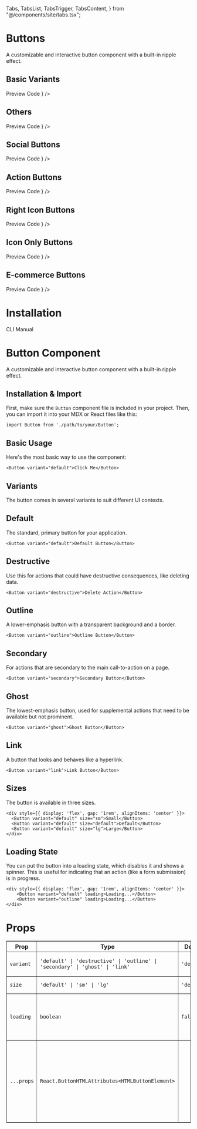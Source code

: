   Tabs,
  TabsList,
  TabsTrigger,
  TabsContent,
} from "@/components/site/tabs.tsx";


# Buttons
A customizable and interactive button component with a built-in ripple effect.

## Basic Variants
<Tabs defaultValue="preview" className="">
  <TabsList>
    <TabsTrigger value="preview">Preview</TabsTrigger>
    <TabsTrigger value="code">Code</TabsTrigger>
  </TabsList>
  <TabsContent value="preview">
    <ComponentRenderer component={<ButtonView />} />
  </TabsContent>
  <TabsContent value="code">
    <CodeBlock filePath="src/app/docs/button/button-view.tsx" />
  </TabsContent>
</Tabs>

## Others


<Tabs defaultValue="preview" className="">
  <TabsList>
    <TabsTrigger value="preview">Preview</TabsTrigger>
    <TabsTrigger value="code">Code</TabsTrigger>
  </TabsList>
  <TabsContent value="preview">
    <ComponentRenderer component={<OthersButton />} />
  </TabsContent>
  <TabsContent value="code">
    <CodeBlock filePath="src/app/docs/button/others.tsx" />
  </TabsContent>
</Tabs>



## Social Buttons

<Tabs defaultValue="preview" className="">
  <TabsList>
    <TabsTrigger value="preview">Preview</TabsTrigger>
    <TabsTrigger value="code">Code</TabsTrigger>
  </TabsList>
  <TabsContent value="preview">
    <ComponentRenderer component={<SocialButton />} />
  </TabsContent>
  <TabsContent value="code">
    <CodeBlock filePath="src/app/docs/button/social-button.tsx" />
  </TabsContent>
</Tabs>

## Action Buttons

<Tabs defaultValue="preview" className="">
  <TabsList>
    <TabsTrigger value="preview">Preview</TabsTrigger>
    <TabsTrigger value="code">Code</TabsTrigger>
  </TabsList>
  <TabsContent value="preview">
    <ComponentRenderer component={<ActionButton />} />
  </TabsContent>
  <TabsContent value="code">
    <CodeBlock filePath="src/app/docs/button/action.tsx" />
  </TabsContent>
</Tabs>

## Right Icon Buttons

<Tabs defaultValue="preview" className="">
  <TabsList>
    <TabsTrigger value="preview">Preview</TabsTrigger>
    <TabsTrigger value="code">Code</TabsTrigger>
  </TabsList>
  <TabsContent value="preview">
    <ComponentRenderer component={<RightIconButton />} />
  </TabsContent>
  <TabsContent value="code">
    <CodeBlock filePath="src/app/docs/button/righticon.tsx" />
  </TabsContent>
</Tabs>

## Icon Only Buttons

<Tabs defaultValue="preview" className="">
  <TabsList>
    <TabsTrigger value="preview">Preview</TabsTrigger>
    <TabsTrigger value="code">Code</TabsTrigger>
  </TabsList>
  <TabsContent value="preview">
    <ComponentRenderer component={<OnlyIconButton />} />
  </TabsContent>
  <TabsContent value="code">
    <CodeBlock filePath="src/app/docs/button/only.tsx" />
  </TabsContent>
</Tabs>

## E-commerce Buttons

<Tabs defaultValue="preview" className="">
  <TabsList>
    <TabsTrigger value="preview">Preview</TabsTrigger>
    <TabsTrigger value="code">Code</TabsTrigger>
  </TabsList>
  <TabsContent value="preview">
    <ComponentRenderer component={<CommerceButton />} />
  </TabsContent>
  <TabsContent value="code">
    <CodeBlock filePath="src/app/docs/button/commerce.tsx" />
  </TabsContent>
</Tabs>


# Installation

<Tabs defaultValue="cli" className="">
  <TabsList>
    <TabsTrigger value="cli">CLI</TabsTrigger>
    <TabsTrigger value="manual">Manual</TabsTrigger>
  </TabsList>
  <TabsContent value="cli">
    <Cli command={`add button.json`} />
  </TabsContent>

  <TabsContent value="manual">
    <CodeBlock filePath="src/app/docs/button/button.tsx" />
  </TabsContent>
</Tabs>




# Button Component

A customizable and interactive button component with a built-in ripple effect.

## Installation & Import

First, make sure the `Button` component file is included in your project. Then, you can import it into your MDX or React files like this:

```tsx
import Button from './path/to/your/Button';
```

## Basic Usage

Here's the most basic way to use the component:

```tsx live
<Button variant="default">Click Me</Button>
```

## Variants

The button comes in several variants to suit different UI contexts.

## Default

The standard, primary button for your application.

```tsx live
<Button variant="default">Default Button</Button>
```

## Destructive

Use this for actions that could have destructive consequences, like deleting data.

```tsx live
<Button variant="destructive">Delete Action</Button>
```

## Outline

A lower-emphasis button with a transparent background and a border.

```tsx live
<Button variant="outline">Outline Button</Button>
```

## Secondary

For actions that are secondary to the main call-to-action on a page.

```tsx live
<Button variant="secondary">Secondary Button</Button>
```

## Ghost

The lowest-emphasis button, used for supplemental actions that need to be available but not prominent.

```tsx live
<Button variant="ghost">Ghost Button</Button>
```

## Link

A button that looks and behaves like a hyperlink.

```tsx live
<Button variant="link">Link Button</Button>
```

## Sizes

The button is available in three sizes.

```tsx live
<div style={{ display: 'flex', gap: '1rem', alignItems: 'center' }}>
  <Button variant="default" size="sm">Small</Button>
  <Button variant="default" size="default">Default</Button>
  <Button variant="default" size="lg">Large</Button>
</div>
```

## Loading State

You can put the button into a loading state, which disables it and shows a spinner. This is useful for indicating that an action (like a form submission) is in progress.

```tsx live
<div style={{ display: 'flex', gap: '1rem', alignItems: 'center' }}>
    <Button variant="default" loading>Loading...</Button>
    <Button variant="outline" loading>Loading...</Button>
</div>
```

# Props

<table border="1" cellspacing="0" cellpadding="8">
  <thead>
    <tr>
      <th>Prop</th>
      <th>Type</th>
      <th>Default</th>
      <th>Description</th>
    </tr>
  </thead>
  <tbody>
    <tr>
      <td><code>variant</code></td>
      <td><code>'default' | 'destructive' | 'outline' | 'secondary' | 'ghost' | 'link'</code></td>
      <td><code>'default'</code></td>
      <td>The visual style of the button.</td>
    </tr>
    <tr>
      <td><code>size</code></td>
      <td><code>'default' | 'sm' | 'lg'</code></td>
      <td><code>'default'</code></td>
      <td>The size of the button.</td>
    </tr>
    <tr>
      <td><code>loading</code></td>
      <td><code>boolean</code></td>
      <td><code>false</code></td>
      <td>If <code>true</code>, the button will be disabled and show a loading spinner.</td>
    </tr>
    <tr>
      <td><code>...props</code></td>
      <td><code>React.ButtonHTMLAttributes&lt;HTMLButtonElement&gt;</code></td>
      <td></td>
      <td>Any other standard <code>button</code> attributes (e.g., <code>onClick</code>, <code>disabled</code>, <code>className</code>) will be passed through.</td>
    </tr>
  </tbody>
</table>
